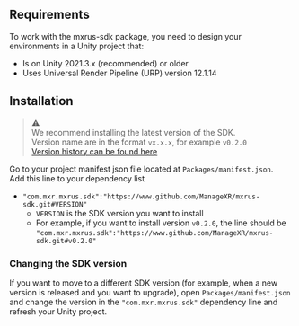 ## Requirements
To work with the mxrus-sdk package, you need to design your environments in a Unity project that:
* Is on Unity 2021.3.x (recommended) or older
* Uses Universal Render Pipeline (URP) version 12.1.14

## Installation  
> ⚠️  
> We recommend installing the latest version of the SDK.  
> Version name are in the format `vx.x.x`, for example `v0.2.0`  
> [Version history can be found here](https://github.com/ManageXR/mxrus-sdk/releases)  

Go to your project manifest json file located at `Packages/manifest.json`.  
Add this line to your dependency list
* `"com.mxr.mxrus.sdk":"https://www.github.com/ManageXR/mxrus-sdk.git#VERSION"` 
    * `VERSION` is the SDK version you want to install
    * For example, if you want to install version `v0.2.0`, the line should be `"com.mxr.mxrus.sdk":"https://www.github.com/ManageXR/mxrus-sdk.git#v0.2.0"`

### Changing the SDK version
If you want to move to a different SDK version (for example, when a new version is released and you want to upgrade), open `Packages/manifest.json` and change the version in the `"com.mxr.mxrus.sdk"` dependency line and refresh your Unity project.